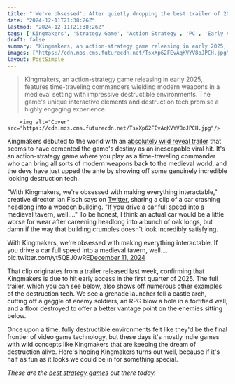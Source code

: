 ```yaml
---
title: "'We're obsessed': After quietly dropping the best trailer of 2024, bizarre-o strategy game shows off incredible destruction tech – 'If you drive a car full speed into a medieval tavern, well...'"
date: "2024-12-11T21:38:26Z"
lastmod: "2024-12-11T21:38:26Z"
tags: ['Kingmakers', 'Strategy Game', 'Action Strategy', 'PC', 'Early Access']
draft: false
summary: "Kingmakers, an action-strategy game releasing in early 2025, features time-traveling commanders wielding modern weapons in a medieval setting with impressive destructible environments.  The game's unique interactive elements and destruction tech promise a highly engaging experience."
images: ["https://cdn.mos.cms.futurecdn.net/TsxXp62FEvAqKVYV8oJPCH.jpg"]
layout: PostSimple
---
```

> Kingmakers, an action-strategy game releasing in early 2025, features time-traveling commanders wielding modern weapons in a medieval setting with impressive destructible environments.  The game's unique interactive elements and destruction tech promise a highly engaging experience.


        <img alt="Cover" src="https://cdn.mos.cms.futurecdn.net/TsxXp62FEvAqKVYV8oJPCH.jpg"/>
        
Kingmakers debuted to the world with an [absolutely wild reveal trailer](https://www.gamesradar.com/i-am-begging-you-to-watch-more-than-23-seconds-of-the-trailer-for-my-most-anticipated-strategy-game-of-the-year/) that seems to have cemented the game's destiny as an inescapable viral hit. It's an action-strategy game where you play as a time-traveling commander who can bring all sorts of modern weapons back to the medieval world, and the devs have just upped the ante by showing off some genuinely incredible looking destruction tech.

"With Kingmakers, we're obsessed with making everything interactable," creative director Ian Fisch says on [Twitter](https://x.com/Ian_Fisch/status/1866910717321924705), sharing a clip of a car crashing headlong into a wooden building. "If you drive a car full speed into a medieval tavern, well...." To be honest, I think an actual car would be a little worse for wear after careening headlong into a bunch of oak longs, but damn if the way that building crumbles doesn't look incredibly satisfying.

With Kingmakers, we're obsessed with making everything interactable. If you drive a car full speed into a medieval tavern, well.... pic.twitter.com/yt5QEJ0wRE[December 11, 2024](https://twitter.com/cantworkitout/status/1866910717321924705)

That clip originates from a trailer released last week, confirming that Kingmakers is due to hit early access in the first quarter of 2025. The full trailer, which you can see below, also shows off numerous other examples of the destruction tech. We see a grenade launcher fell a castle arch, cutting off a gaggle of enemy soldiers, an RPG blow a hole in a fortified wall, and a floor destroyed to offer a better vantage point on the enemies sitting below.

Once upon a time, fully destructible environments felt like they'd be the final frontier of video game technology, but these days it's mostly indie games with wild concepts like Kingmakers that are keeping the dream of destruction alive. Here's hoping Kingmakers turns out well, because if it's half as fun as it looks we could be in for something special.

*These are the *[<em>best strategy games</em>](https://www.gamesradar.com/best-strategy-games/)* out there today.*
        